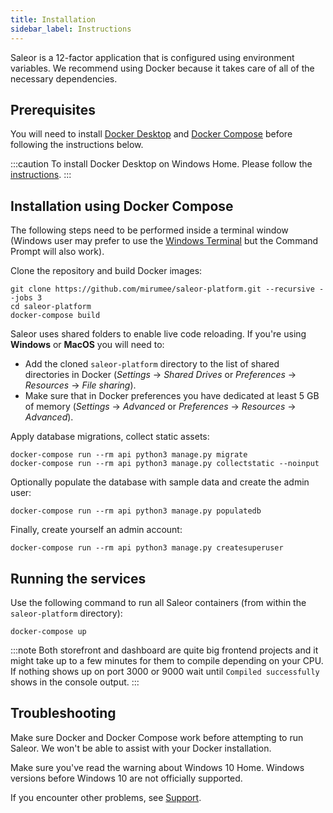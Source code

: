 ```yaml
---
title: Installation
sidebar_label: Instructions
---
```


Saleor is a 12-factor application that is configured using environment variables. We recommend using Docker because it takes care of all of the necessary dependencies.

## Prerequisites

You will need to install [Docker Desktop](https://www.docker.com/products/docker-desktop) and [Docker Compose](https://docs.docker.com/compose/install/) before following the instructions below.

:::caution
To install Docker Desktop on Windows Home. Please follow the [instructions](https://docs.docker.com/docker-for-windows/install-windows-home/).
:::

## Installation using Docker Compose

The following steps need to be performed inside a terminal window (Windows user may prefer to use the [Windows Terminal](https://aka.ms/windowsterminal) but the Command Prompt will also work).

Clone the repository and build Docker images:

```shell
git clone https://github.com/mirumee/saleor-platform.git --recursive --jobs 3
cd saleor-platform
docker-compose build
```

Saleor uses shared folders to enable live code reloading. If you're using **Windows** or **MacOS** you will need to:
- Add the cloned `saleor-platform` directory to the list of shared directories in Docker (*Settings* -> *Shared Drives* or *Preferences* -> *Resources* -> *File sharing*).
- Make sure that in Docker preferences you have dedicated at least 5 GB of memory (*Settings* -> *Advanced* or *Preferences* -> *Resources* -> *Advanced*).

Apply database migrations, collect static assets:

```shell
docker-compose run --rm api python3 manage.py migrate
docker-compose run --rm api python3 manage.py collectstatic --noinput
```

Optionally populate the database with sample data and create the admin user:

```shell
docker-compose run --rm api python3 manage.py populatedb
```

Finally, create yourself an admin account:

```shell
docker-compose run --rm api python3 manage.py createsuperuser
```


## Running the services

Use the following command to run all Saleor containers (from within the `saleor-platform` directory):

```shell
docker-compose up
```

:::note
Both storefront and dashboard are quite big frontend projects and it might take up to a few minutes for them to compile depending on your CPU. If nothing shows up on port 3000 or 9000 wait until `Compiled successfully` shows in the console output.
:::

## Troubleshooting

Make sure Docker and Docker Compose work before attempting to run Saleor. We won't be able to assist with your Docker installation.

Make sure you've read the warning about Windows 10 Home. Windows versions before Windows 10 are not officially supported.

If you encounter other problems, see [Support](community/support.mdx).
